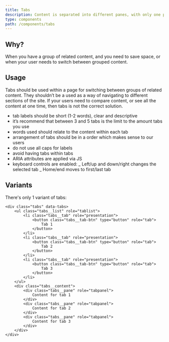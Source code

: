 ```yaml
---
title: Tabs
description: Content is separated into different panes, with only one pane viewable at a time
type: components
path: /components/tabs
---
```


## Why?

When you have a group of related content, and you need to save space, or when your user needs to switch between grouped content.

## Usage

Tabs should be used within a page for switching between groups of related content. They shouldn’t be a used as a way of navigating to different sections of the site. If your users need to compare content, or see all the content at one time, then tabs is not the correct solution.

- tab labels should be short (1-2 words), clear and descriptive
- it’s recommend that between 3 and 5 tabs is the limit to the amount tabs you use
- words used should relate to the content within each tab
- arrangement of tabs should be in a order which makes sense to our users
- do not use all caps for labels
- avoid having tabs within tabs
- ARIA attributes are applied via JS
- keyboard controls are enabled:
  _ Left/up and down/right changes the selected tab
  _ Home/end moves to first/last tab

## Variants

There's only 1 variant of tabs:

```
<div class="tabs" data-tabs>
	<ul class="tabs__list" role="tablist">
		<li class="tabs__tab" role="presentation">
			<button class="tabs__tab-btn" type="button" role="tab">
				Tab 1
			</button>
		</li>
		<li class="tabs__tab" role="presentation">
			<button class="tabs__tab-btn" type="button" role="tab">
				Tab 2
			</button>
		</li>
		<li class="tabs__tab" role="presentation">
			<button class="tabs__tab-btn" type="button" role="tab">
				Tab 3
			</button>
		</li>
	</ul>
	<div class="tabs__content">
		<div class="tabs__pane" role="tabpanel">
			Content for tab 1
		</div>
		<div class="tabs__pane" role="tabpanel">
			Content for tab 2
		</div>
		<div class="tabs__pane" role="tabpanel">
			Content for tab 3
		</div>
	</div>
</div>
```
